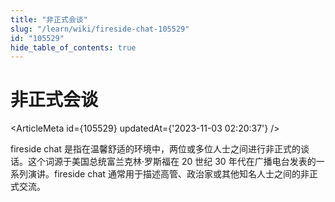 ```yaml
---
title: "非正式会谈"
slug: "/learn/wiki/fireside-chat-105529"
id: "105529"
hide_table_of_contents: true
---
```



# 非正式会谈

<ArticleMeta id={105529} updatedAt={'2023-11-03 02:20:37'} />
<div className='border-solid border-b border-t-0 my-4 border-[var(--ifm-color-gray-300)]' />

fireside chat 是指在温馨舒适的环境中，两位或多位人士之间进行非正式的谈话。这个词源于美国总统富兰克林·罗斯福在 20 世纪 30 年代在广播电台发表的一系列演讲。fireside chat 通常用于描述高管、政治家或其他知名人士之间的非正式交流。
